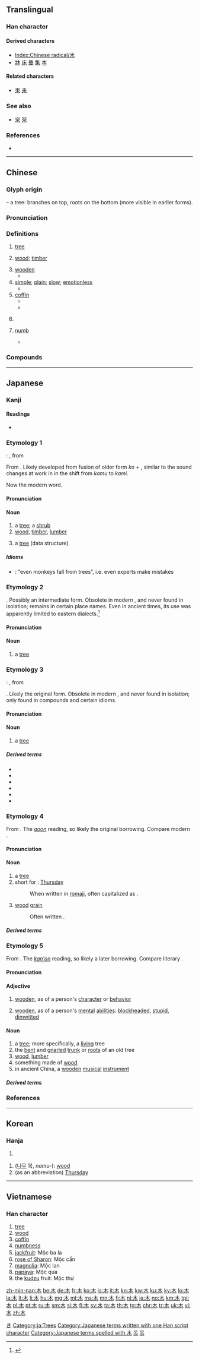 {{character info/new}}
{{also|ホ|禾}}
==Translingual==
{{stroke order|type=animate}}

===Han character===
{{Han char|rn=75|rad=木|as=00|sn=4|four=40900|canj=D}}

====Derived characters====
* [[Index:Chinese radical/木]]
* [[牀]] [[床]] [[雧]] [[集]] [[本]]

====Related characters====
* [[朿]] <!-- Derived from similar shape. --> [[耒]] <!-- a 木 plus three cross strokes, but considered different radical -->

===See also===
* {{l|mul|禾}} [[穼]] [[罙]]

===References===
* {{Han ref|kx=0509.010|dkj=14415|dj=0888.130|hdz=21149.060|uh=6728|ud=26408|bh=A4EC|bd=42220}}

----

==Chinese==
{{zh-forms}}

===Glyph origin===
{{Han etyl}}
{{liushu|p}} – a tree: branches on top, roots on the bottom (more visible in earlier forms).

===Pronunciation===
{{zh-pron
|m=mù
|c=muk6
|h=pfs=muk
|mn=ba̍k/bo̍k
|mn_note=ba̍k - vernacular, bo̍k - literary
|w=5moq
|mc=y
|oc=y
|cat=n,a
}}

===Definitions===
{{zh-hanzi}}

# [[tree]]
#: {{zh-x|樹木|tree}}
# [[wood]]; [[timber]]
#: {{zh-x|木頭{tou}|log}}
# [[wooden]]
#* {{zh-x|這 張 桌子 是 木 的。|This table is made of '''wood'''}}
# [[simple]]; [[plain]]; [[slow]]; [[emotionless]]
#* {{zh-x|木訥|plain spoken, slow and inarticulate}}
# [[coffin]]
#* {{zh-x|棺木|coffin}}
#* {{zh-x|就木|to die (to enter one's coffin)}}
# {{lb|zh|Mandarin|neologism|slang}} {{eye dialect of|沒|lang=zh}}
#: {{zh-x|有木有|[[d'ya]] have…}}
# [[numb]]
#: {{zh-x|麻木|numb, insensitive}}
#* {{zh-x|她 手指 凍 木 了。|Her fingers were '''numb''' with cold.}}

===Compounds===
{{zh-der|一木難扶|一木難支|一草一木|三木|上木驢|不沉木|不灰木|不燼木|不盡木|丘木|中間砧木|五木|亞喬木|人非木石|仙木|伐木|佳木斯市|依草附木|倚草附木|入木三分|刳木|刻木為吏|削木為吏|剛毅木訥|卉木|半灌木|原木|叢木|古木蔽天|呆似木雞|呆木大|呆若木雞|呆頭木腦|啄木鳥|喬木|土木|土木之變|土木偶人|土木堡|土木工程|土木形骸|土牛木馬|坑木|塔里木河|墓木|墓木已拱|壽木|大興土木|寒木春華|寸木岑樓|就木|山精木客|山頹木壞|巢木居野|帖木兒|平衡木|建木|徙木之信|徙木立信|心如木石|投木報瓊|拱木|接木|提線木偶|搆木為巢|撞木鐘|擇木|擇木而處|攀蘿附木|攔道木|故家喬木|教猱升木|散木|斬木為兵|旋木雀|木上座|木主|木乃伊|木人石心|木伐|木伴哥|木作|木俑|木偶|木偶人|木偶影片|木偶戲|木公|木刻|木刻水印|木刻畫|木化|木化石|木匠|木匠戴枷|木匣|木嗩吶|木器|木圖|木塞|木壞山頹|木大|木天|木天署|木奴|木婚|木媚|木子|木客|木屋|木屐|木屑|木履|木工|木已成舟|木廠|木強|木強則折|木形灰心|木心板|木心石腹|木拐梯子|木拱|木排|木料|木星|木曜日|木木樗樗|木木然|木本|木本植物|木本水源|木札|木朽不雕|木杆|木材|木材工業|木板|木板大鼓|木板畫|木柈子|木柴|木桂|木桃|木梆|木條|木棉|木棉花|木棍|木棒|木楂|木榻|木槿|木樁|木模|木樨|木母|木活字|木浦|木浦模式|木漿|木炭|木炭畫|木焦油|木然|木煤氣|木片|木版|木版印刷|木版畫|木牛流馬|木犀|木猴而冠|木王|木球|木琴|木瓜|木瓜酵素|木畫|木石|木石心腸|木石為徒|木磚|木禺|木筆|木筏|木管樂器|木簡|木簪|木精|木紋|木索|木老鴉|木耳|木胎兒|木腳道|木舌|木芍藥|木花油|木落|木葉|木蓮|木薯|木蘭|木蘭從軍|木蘭步|木蘭舟|木螺釘|木蠟|木製|木記|木訥|木訥無言|木變石|木貓|木賊|木質|木質莖|木質部|木通|木造|木醇|木鐸|木階|木雁|木雕|木雕泥塑|木雞|木雞養到|木難|木頭|木頭人|木頭似的|木頭木腦|木食|木餾油|木香|木馬|木驢|木魚|木魚書|木鳶|木麻黃|朽木|朽木不雕|朽木之才|朽木死灰|朽木糞土|朽木糞牆|朽木蟲|朽株枯木|杉木|材木|杖頭木偶|松木|枕木|林木|果木|枯木|枯木朽株|枯木死灰|枯木生花|枯木逢春|枹木|柏木|柏木油|柚木|柴木|柴達木河|栒子木|桃花心木|梁木其壞|棺木|椽木|楠木|榣木|槁木|槁木死灰|樛木|樹木|樺木|檀木靴|檑木|檜木|櫸木|死灰槁木|水木|水木明瑟|水木清華|求魚緣木|池魚林木|油木梳|泥塑木雕|泰山梁木|浮石沉木|灌木|灰木|烏木|烏魯木齊|燧木|猩猩木|獨木不林|獨木橋|獨木舟|獨木船|獨木難支|瓔珞木|甘木|異木奇花|番木瓜|番木鱉|痲木|發木|白塞木|白木耳|盜木|直木必伐|直木賞|相思木|石心木腸|砍木|砧木|破土斷木|硬木|神木|移木之信|移花接木|積木|窬木|窮猿失木|端木|竹頭木屑|紅木|緣木求魚|繩鋸木斷|聲振林木|胡桃木|膠木|良禽擇木|花木|花木扶疏|花木瓜|花木蘭|苗木|苞木|若木|草木|草木樨|草木灰|草木皆兵|草木知威|草木驚心|草衣木食|蘇木|蘿芙木|蛇木|蟠木|蠢若木雞|行將就木|誹謗之木|謗木|象牙木|貞木|蹶石伐木|身非木石|軟木|軟木塞|軟木畫|通脫木|連齒木屐|過木梳|道木|醒木|重陽木|金口木舌|金木犀|鐵木真|鐵線木偶|鑽木取火|阿拉木汗|陰沉木|面如槁木|類木行星|風木之思|風木含悲|馬醉木|驚堂木|魚木|鳳凰木|鹽膚木|麻木|麻木不仁|黑檀木|龍骨木}}

----

==Japanese==

===Kanji===
{{ja-kanji|grade=1|rs=木00}}

====Readings====
* {{ja-readings
|goon=[[もく]] (moku)
|kanon=[[ぼく]] (boku)
|kun=[[き]] (ki), [[け]] (ke) {{qualifier|obsolete}}, [[こ]] (ko) {{qualifier|obsolete}}
|nanori=[[ぐ]] (gu), [[も]] (mo), [[もと]] (moto)
}}

===Etymology 1===
{{ja-kanjitab|yomi=k|き}}
{{IPAchar|/ki<sub>2</sub>/}}: {{IPAchar|[kɨ]}}, from {{IPAchar|[ki]}}

From {{etyl|ojp|ja|sort=き}}. Likely developed from fusion of older form ''ko'' + {{m|ja|い|tr=i|pos=emphatic nominative particle}}, similar to the sound changes at work in {{m|ja|神}} in the shift from ''kamu'' to ''kami''.

Now the modern {{etyl|ja|-}} word.

====Pronunciation====
{{ja-pron|yomi=k|き|acc=1|acc_ref=DJR}}

====Noun====
{{ja-noun|き}}

# a [[tree]]; a [[shrub]]
# [[wood]], [[timber]], [[lumber]]
# {{label|ja|sort=き|graph theory|computer science}} a [[tree]] (data structure)

=====Idioms=====
* {{ja-r|猿も木から落ちる|さる も き から おちる}}: “even monkeys fall from trees”, i.e. even experts make mistakes

===Etymology 2===
{{ja-kanjitab|yomi=k|け}}
{{etyl|ojp|ja|sort=け}}. Possibly an intermediate form. Obsolete in modern {{etyl|ja|-}}, and never found in isolation; remains in certain place names. Even in ancient times, its use was apparently limited to eastern dialects.<ref name="KDJ">{{R:Kokugo Dai Jiten}}</ref>

====Pronunciation====
{{ja-pron|yomi=k|け}}

====Noun====
{{ja-noun|け}}

# a [[tree]]
#: {{ux|ja|麻都能'''氣'''乃 奈美多流美礼波 伊波妣等乃 和例乎美於久流等 多々理之母己呂|tr=松の'''木'''の 並みたる見れば 家人の 我れを見送ると 立たりしもころ<br
/>まつの'''け'''の なみたるみれば いはびとの われをみおくると たたりしもころ<br
/>''Matsu no '''ke''' no / namitaru mireba / iwabito no / ware o miokuru to / tatari shi mokoro''|t=Looking at the pine '''trees''' all in a row, they were just like the people from the household standing to see me off|ref=<ref>{{RQ:Manyoshu|20|4375}}; [http://etext.virginia.edu/japanese/manyoshu/Man20Yo.html#4375 text here]</ref>}}

===Etymology 3===
{{ja-kanjitab|yomi=k|こ}}
{{IPAchar|/ko<sub>2</sub>/}}: {{IPAchar|[kə]}}, from {{IPAchar|[ko̞]}}

{{etyl|ojp|ja|sort=こ}}. Likely the original form. Obsolete in modern {{etyl|ja|-}}, and never found in isolation; only found in compounds and certain idioms.

====Pronunciation====
{{ja-pron|yomi=k|こ}}

====Noun====
{{ja-noun|こ}}

# a [[tree]]

=====Derived terms=====
{{der-top}}
* {{ja-l|木高し|こだかし|kodakashi}}
* {{ja-l|木霊|こだま|kodama}}
* {{ja-l|木隠れ|こがくれ|kogakure}}
* {{ja-l|木陰|こかげ|kokage}}
* {{ja-l|木の葉|このは|konoha}}
* {{ja-l|木立|こだち|kodachi}}
{{der-bottom}}

===Etymology 4===
{{ja-kanjitab|yomi=o|もく}}
From {{etyl|ltc|ja|sort=もく}} {{zh-l|木|tr=muwk}}. The [[呉音#Japanese|''goon'']] reading, so likely the original borrowing. Compare modern {{etyl|yue|-}} {{zh-l|木|tr=muk6}}.

====Pronunciation====
{{ja-pron|yomi=goon|もく|acc=1|acc_ref=DJR}}

====Noun====
{{ja-noun|もく}}

# a [[tree]]
# short for {{ja-l|木曜日||Mokuyōbi}}: [[Thursday]]
#: When written in [[romaji]], often capitalized as {{ja-l|||Moku}}.
# [[wood]] [[grain]]
#: Often written {{ja-l|杢}}.

=====Derived terms=====
{{der-top}}
{{der-bottom}}

===Etymology 5===
{{ja-kanjitab|yomi=o|ぼく}}
From {{etyl|ltc|ja|sort=ほく'}} {{zh-l|木}}. The [[漢音#Japanese|''kan'on'']] reading, so likely a later borrowing. Compare literary {{etyl|nan|-}} {{zh-l|木|tr=[[bo̍k]]}}.

====Pronunciation====
{{ja-pron|yomi=kanon|ぼく|acc=0|acc_ref=DJR}}

====Adjective====
{{ja-adj|infl=na|ぼく}}

# {{label|ja|sort=ほく'|derogatory}} [[wooden]], as of a person's [[character]] or [[behavior]]
# {{label|ja|sort=ほく'|derogatory}} [[wooden]], as of a person's [[mental]] [[abilities]]: [[blockheaded]], [[stupid]], [[dimwitted]]

====Noun====
{{ja-noun|ぼく}}

# a [[tree]]; more specifically, a [[living]] tree
# the [[bent]] and [[gnarl]]ed [[trunk]] or [[root]]s of an old tree
# [[wood]], [[lumber]]
# something made of [[wood]]
# in ancient China, a [[wooden]] [[musical]] [[instrument]]

=====Derived terms=====
{{der-top}}
{{der-bottom}}

===References===
<references/>

[[Category:1000 Japanese basic words|き]]
[[Category:ja:Trees]]
[[Category:Japanese terms written with one Han script character]]
[[Category:Japanese terms spelled with 木]]

----

==Korean==

===Hanja===
{{ko-hanja|hangeul=목|rv=mok|mr=mok|y=mok|eumhun=나무|ehrv=namu|ehmr=namu|ehy=namu}}

# {{defn|lang=ko|sort=木00}}

# ([[나무]] 목, ''namu-''): [[wood]]
# (as an abbreviation) [[Thursday]]

[[Category:Hanja readings|목]]
[[Category:ko:Days of the week|목]]

----

==Vietnamese==

===Han character===
{{vi-hantu|[[mộc]], [[móc]], [[mọc]], [[mốc]], [[mục]]|rs=木00}}

# [[tree]]
# [[wood]]
# [[coffin]]
# [[numbness]]
# [[jackfruit]]: Mộc ba la　
# [[rose of Sharon]]: Mộc cẩn
# [[magnolia]]: Mộc lan
# [[papaya]]: Mộc qua
# the [[kudzu]] fruit: Mộc thự
[[Category:CJKV radicals| ]]

[[zh-min-nan:木]]
[[be:木]]
[[de:木]]
[[fr:木]]
[[ko:木]]
[[is:木]]
[[it:木]]
[[kn:木]]
[[kw:木]]
[[ku:木]]
[[ky:木]]
[[lo:木]]
[[la:木]]
[[lt:木]]
[[li:木]]
[[hu:木]]
[[mg:木]]
[[ml:木]]
[[ms:木]]
[[mn:木]]
[[fj:木]]
[[nl:木]]
[[ja:木]]
[[no:木]]
[[km:木]]
[[tpi:木]]
[[pl:木]]
[[pt:木]]
[[ru:木]]
[[sm:木]]
[[si:木]]
[[fi:木]]
[[sv:木]]
[[ta:木]]
[[th:木]]
[[tg:木]]
[[chr:木]]
[[tr:木]]
[[uk:木]]
[[vi:木]]
[[zh:木]]